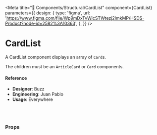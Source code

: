 
<Meta
  title="🧬 Components/Structural/CardList"
  component={CardList}
  parameters={{
    design: {
      type: 'figma',
      url:
        'https://www.figma.com/file/Wp9mDxTvWicSTWtezj2ImkMP/HSDS-Product?node-id=2582%3A10363',
    },
  }}
/>

# CardList

A CardList component displays an array of `Card`s.

The children must be an `ArticleCard` or `Card` components.

<Preview>
  <Story name="default">
    <div style={{ margin: 'auto', maxWidth: 420 }}>
      <CardList
        animationDelay={number('animationDelay', 0)}
        animationEasing={text('animationEasing', 'ease')}
        animationSequence={text('animationSequence', 'fade up')}
        animationStagger={number('animationStagger', 60)}
        stagger={boolean('stagger', true)}
      >
        <ArticleCard
          title={faker.lorem.sentence()()}
          content={faker.lorem.paragraph()()}
          id={faker.random.uuid()()}
          key={faker.random.uuid()()}
        />
        <ArticleCard
          title={faker.lorem.sentence()()}
          content={faker.lorem.paragraph()()}
          id={faker.random.uuid()()}
          key={faker.random.uuid()()}
        />
        <ArticleCard
          title={faker.lorem.sentence()()}
          content={faker.lorem.paragraph()()}
          id={faker.random.uuid()()}
          key={faker.random.uuid()()}
        />
      </CardList>
    </div>
  </Story>
</Preview>

#### Reference

- **Designer**: Buzz
- **Engineering**: Juan Pablo
- **Usage**: Everywhere

<br />
<br />

### Props

<Props of={CardList} />
